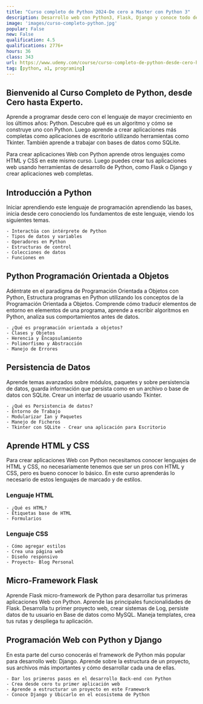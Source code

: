 ```yaml
---
title: "Curso completo de Python 2024-De cero a Master con Python 3"
description: Desarrollo web con Python3, Flask, Django y conoce todo desde cero SQLite3, HTML, CSS para crear aplicaciones WEB
image: 'images/curso-completo-python.jpg'
popular: False
new: False
qualification: 4.5
qualifications: 2776+
hours: 36
class: 343
url: https://www.udemy.com/course/curso-completo-de-python-desde-cero-hasta-experto/?referralCode=4CAB8C6CBC5DDDC51AA2
tag: [python, a1, programing]
---
```


## Bienvenido al Curso Completo de Python, desde Cero hasta Experto.

Aprende a programar desde cero con el lenguaje de mayor crecimiento en los últimos años: Python. Descubre qué es un algoritmo y cómo se construye uno con Python. Luego aprende a crear aplicaciones más completas como aplicaciones de escritorio utilizando herramientas como Tkinter. También aprende a trabajar con bases de datos como SQLite.

Para crear aplicaciones Web con Python aprende otros lenguajes como HTML y CSS en este mismo curso. Luego puedes crear tus aplicaciones web usando herramientas de desarrollo de Python, como Flask o Django y crear aplicaciones web completas.

## Introducción a Python

Iniciar aprendiendo este lenguaje de programación aprendiendo las bases, inicia desde cero conociendo los fundamentos de este lenguaje, viendo los siguientes temas.

    - Interactúa con intérprete de Python
    - Tipos de datos y variables
    - Operadores en Python
    - Estructuras de control
    - Colecciones de datos
    - Funciones en

## Python Programación Orientada a Objetos

Adéntrate en el paradigma de Programación Orientada a Objetos con Python, Estructura programas en Python utilizando los conceptos de la Programación Orientada a Objetos. Comprende cómo traducir elementos de entorno en elementos de una programa, aprende a escribir algoritmos en Python, analiza sus comportamientos antes de datos.

    - ¿Qué es programación orientada a objetos?
    - Clases y Objetos
    - Herencia y Encapsulamiento
    - Polimorfismo y Abstracción
    - Manejo de Errores

## Persistencia de Datos

Aprende temas avanzados sobre módulos, paquetes y sobre persistencia de datos, guarda información que persista como en un archivo o base de datos con SQLite. Crear un interfaz de usuario usando Tkinter.

    - ¿Qué es Persistencia de datos?
    - Entorno de Trabajo
    - Modularizar Ían y Paquetes
    - Manejo de Ficheros
    - Tkinter con SQLite - Crear una aplicación para Escritorio

## Aprende HTML y CSS

Para crear aplicaciones Web con Python necesitamos conocer lenguajes de HTML y CSS, no necesariamente tenemos que ser un pros con HTML y CSS, pero es bueno conocer lo básico. En este curso aprenderás lo necesario de estos lenguajes de marcado y de estilos.

### Lenguaje HTML
    - ¿Qué es HTML?
    - Etiquetas base de HTML
    - Formularios

### Lenguaje CSS
    - Cómo agregar estilos
    - Crea una página web
    - Diseño responsivo
    - Proyecto- Blog Personal

## Micro-Framework Flask

Aprende Flask micro-framework de Python para desarrollar tus primeras aplicaciones Web con Python. Aprende las principales funcionalidades de Flask. Desarrolla tu primer proyecto web, crear sistemas de Log, persiste datos de tu usuario en Base de datos como MySQL. Maneja templates, crea tus rutas y despliega tu aplicación.

## Programación Web con Python y Django

En esta parte del curso conocerás el framework de Python más popular para desarrollo web: Django. Aprende sobre la estructura de un proyecto, sus archivos más importantes y cómo desarrollar cada una de ellas.

    - Dar los primeros pasos en el desarrollo Back-end con Python
    - Crea desde cero tu primer aplicación web
    - Aprende a estructurar un proyecto en este Framework
    - Conoce Django y Ubicarlo en el ecosistema de Python